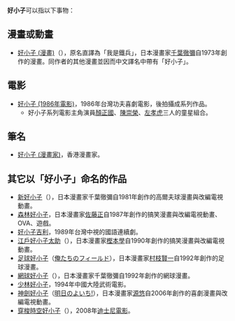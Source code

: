 '''好小子'''可以指以下事物：

==漫畫或動畫==
*[[好小子_(漫畫)|好小子 (漫畫)]]（{{link-ja|おれは鉄兵|おれは鉄兵}}），原名直譯為「我是鐵兵」，日本漫畫家[[千葉徹彌|千葉徹彌]]自1973年創作的漫畫。同作者的其他漫畫並因而中文譯名中帶有「好小子」。

==電影==
*[[好小子_(1986年電影)|好小子 (1986年電影)]]，1986年台灣功夫喜劇電影，後拍攝成系列作品。
**好小子系列電影主角演員[[顏正國|顏正國]]、[[陳崇榮|陳崇榮]]、[[左孝虎|左孝虎]]三人的童星組合。

==筆名==
*[[好小子_(漫畫家)|好小子 (漫畫家)]]，香港漫畫家。

==其它以「好小子」命名的作品==
*[[新好小子|新好小子]]（{{link-ja|あした天気になあれ|あした天気になあれ (漫画)}}），日本漫畫家千葉徹彌自1981年創作的高爾夫球漫畫與改編電視動畫。
*[[森林好小子|森林好小子]]，日本漫畫家[[佐藤正|佐藤正]]自1987年創作的搞笑漫畫與改編電視動畫、OVA、遊戲。
*[[好小子吉利|好小子吉利]]，1989年台灣中視的國語連續劇。
*[[江戶好小子太助|江戶好小子太助]]（{{link-ja|江戸っ子ボーイ がってん太助|江戸っ子ボーイ がってん太助}}），日本漫畫家[[樫本學|樫本學]]自1990年創作的搞笑漫畫與改編電視動畫。
*[[足球好小子|足球好小子]]（[[足球好小子|俺たちのフィールド]]），日本漫畫家[[村枝賢一|村枝賢一]]自1992年創作的足球漫畫。
*[[網球好小子|網球好小子]]（{{lang|ja|少年よラケットを抱け}}），日本漫畫家千葉徹彌自1992年創作的網球漫畫。
*[[少林好小子|少林好小子]]，1994年中國大陸武術電影。
*[[神劍好小子|神劍好小子]]（[[明日的与一！|明日のよいち!]]），日本漫畫家[[源悠|源悠]]自2006年創作的喜劇漫畫與改編電視動畫。
*[[穿梭時空好小子|穿梭時空好小子]]（{{link-en|Minutemen|Minutemen (film)}}），2008年[[迪士尼電影|迪士尼電影]]。

{{disambig|H|cat=三字作品消歧義}}
